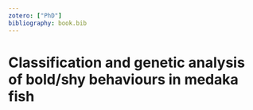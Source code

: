 ```yaml
---
zotero: ["PhD"]
bibliography: book.bib
---
```


# Classification and genetic analysis of bold/shy behaviours in medaka fish {#MIKK-F2-chap}
